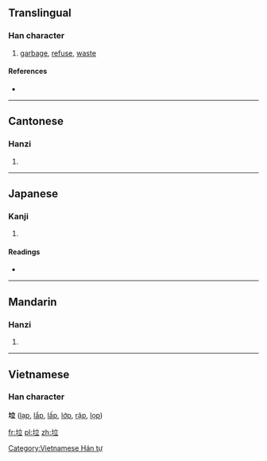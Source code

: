==Translingual==

===Han character===
{{Han char|rn=32|rad=土|as=05|sn=8|four=4011<sub>8</sub>|canj=土卜廿 (GYT)}}

# [[garbage]], [[refuse]], [[waste]]

====References====
* {{Han ref|kx=0227.271|dkj=05029|dj=0463.140|hdz=10434.060|uh=5783|ud=22403|bh=A955|bd=43349}}

----

==Cantonese==

===Hanzi===
{{yue-hanzi|jyut=|y=laap6}}

# {{defn|Cantonese|sort=土05}}

----

==Japanese==

===Kanji===
{{ja-kanji|grade=|rs=土05}}

# {{defn|Japanese|sort=土05}}

====Readings====
* {{ja-readings|on=[[らつ]] (ratsu)|kun=}}

----

==Mandarin==

===Hanzi===
{{cmn-hanzi|pin=[[lā]] ([[la1]])|wg=la<sup>1</sup>}}
#{{defn|Mandarin|sort=土05}}

----

==Vietnamese==
===Han character===
'''垃''' ([[lạp]], [[lắp]], [[lấp]], [[lớp]], [[rập]], [[lọp]])

[[Category:Vietnamese Hán tự]]

[[fr:垃]]
[[pl:垃]]
[[zh:垃]]